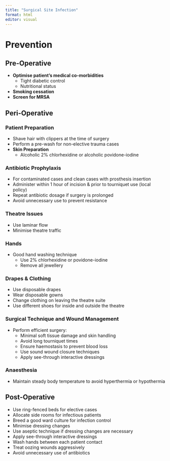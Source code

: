 ```yaml
---
title: "Surgical Site Infection"
format: html
editor: visual
---
```


# Prevention

## Pre-Operative
- **Optimise patient’s medical co-morbidities**  
  - Tight diabetic control  
  - Nutritional status  
- **Smoking cessation**  
- **Screen for MRSA**

## Peri-Operative

### Patient Preparation
- Shave hair with clippers at the time of surgery  
- Perform a pre-wash for non-elective trauma cases  
- **Skin Preparation**  
  - Alcoholic 2% chlorhexidine or alcoholic povidone-iodine  

### Antibiotic Prophylaxis
- For contaminated cases and clean cases with prosthesis insertion  
- Administer within 1 hour of incision & prior to tourniquet use (local policy)  
- Repeat antibiotic dosage if surgery is prolonged  
- Avoid unnecessary use to prevent resistance  

### Theatre Issues
- Use laminar flow  
- Minimise theatre traffic  

### Hands
- Good hand washing technique  
  - Use 2% chlorhexidine or povidone-iodine  
  - Remove all jewellery  

### Drapes & Clothing
- Use disposable drapes  
- Wear disposable gowns  
- Change clothing on leaving the theatre suite  
- Use different shoes for inside and outside the theatre  

### Surgical Technique and Wound Management
- Perform efficient surgery:  
  - Minimal soft tissue damage and skin handling  
  - Avoid long tourniquet times  
  - Ensure haemostasis to prevent blood loss  
  - Use sound wound closure techniques  
  - Apply see-through interactive dressings  

### Anaesthesia
- Maintain steady body temperature to avoid hyperthermia or hypothermia  

## Post-Operative
- Use ring-fenced beds for elective cases  
- Allocate side rooms for infectious patients  
- Breed a good ward culture for infection control  
- Minimise dressing changes  
- Use aseptic technique if dressing changes are necessary  
- Apply see-through interactive dressings  
- Wash hands between each patient contact  
- Treat oozing wounds aggressively  
- Avoid unnecessary use of antibiotics  
